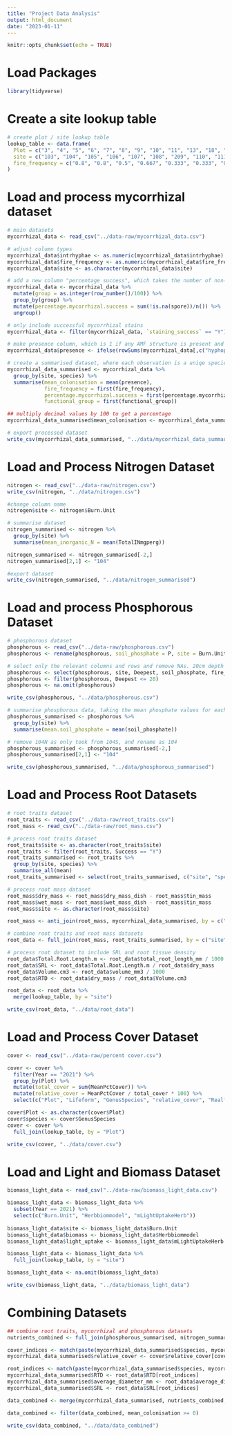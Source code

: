 ```yaml
---
title: "Project Data Analysis"
output: html_document
date: "2023-01-11"
---
```


```r
knitr::opts_chunk$set(echo = TRUE)
```

# Load Packages
```r
library(tidyverse)
```

# Create a site lookup table
```r
# create plot / site lookup table
lookup_table <- data.frame(
  Plot = c("3", "4", "5", "6", "7", "8", "9", "10", "11", "13", "18", "24", "24"),
  site = c("103", "104", "105", "106", "107", "108", "209", "110", "111", "113", "301", "104", "104 S"),
  fire_frequency = c("0.8", "0.8", "0.5", "0.667", "0.333", "0.333", "0", "0", "0.1", "0.1", "0", "0.8", "0.8")
)
```

# Load and process mycorrhizal dataset
```r
# main datasets
mycorrhizal_data <- read_csv("../data-raw/mycorrhizal_data.csv")

# adjust column types
mycorrhizal_data$intrhyphae <- as.numeric(mycorrhizal_data$intrhyphae)
mycorrhizal_data$fire_frequency <- as.numeric(mycorrhizal_data$fire_frequency)
mycorrhizal_data$site <- as.character(mycorrhizal_data$site)

# add a new column "percentage success", which takes the number of non-NA values per 100 rows and divides by 100
mycorrhizal_data <- mycorrhizal_data %>% 
  mutate(group = as.integer(row_number()/100)) %>%
  group_by(group) %>%
  mutate(percentage.mycorrhizal.success = sum(!is.na(spore))/n()) %>%
  ungroup()

# only include successful mycorrhizal stains
mycorrhizal_data <- filter(mycorrhizal_data, `staining_success` == "Y")

# make presence column, which is 1 if any AMF structure is present and 0 if no AMF structures are present
mycorrhizal_data$presence <- ifelse(rowSums(mycorrhizal_data[,c("hyphopodia", "intrhyphae", "arbuscule", "coil", "vesicle", "spore")]) > 0, 1, 0)

# create a summarised dataset, where each observation is a uniqe species / site combination
mycorrhizal_data_summarised <- mycorrhizal_data %>%
  group_by(site, species) %>%
  summarise(mean_colonisation = mean(presence),
            fire_frequency = first(fire_frequency),
            percentage.mycorrhizal.success = first(percentage.mycorrhizal.success),
            functional_group = first(functional_group))

## multiply decimal values by 100 to get a percentage
mycorrhizal_data_summarised$mean_colonisation <- mycorrhizal_data_summarised$mean_colonisation*100 

# export processed dataset
write_csv(mycorrhizal_data_summarised, "../data/mycorrhizal_data_summarised")
```

# Load and Process Nitrogen Dataset
```r
nitrogen <- read_csv("../data-raw/nitrogen.csv")
write_csv(nitrogen, "../data/nitrogen.csv")

#change column name
nitrogen$site <- nitrogen$Burn.Unit

# summarise dataset
nitrogen_summarised <- nitrogen %>%
  group_by(site) %>%
  summarise(mean_inorganic_N = mean(TotalINmgperg))

nitrogen_summarised <- nitrogen_summarised[-2,]
nitrogen_summarised[2,1] <- "104"

#export dataset
write_csv(nitrogen_summarised, "../data/nitrogen_summarised")
```

# Load and process Phosphorous Dataset
```r
# phosphorous dataset
phosphorous <- read_csv("../data-raw/phosphorous.csv")
phosphorous <- rename(phosphorous, soil_phosphate = P, site = Burn.Unit, fire_frequency = Fire)

# select only the relevant columns and rows and remove NAs. 20cm depth makes comparable to nitrogen
phosphorous <- select(phosphorous, site, Deepest, soil_phosphate, fire_frequency)
phosphorous <- filter(phosphorous, Deepest <= 20)
phosphorous <- na.omit(phosphorous)

write_csv(phosphorous, "../data/phosphorous.csv")

# summarise phosphorous data, taking the mean phosphate values for each burn unit (site)
phosphorous_summarised <- phosphorous %>%
  group_by(site) %>%
  summarise(mean.soil_phosphate = mean(soil_phosphate))

# remove 104N as only took from 104S, and rename as 104
phosphorous_summarised <- phosphorous_summarised[-2,]
phosphorous_summarised[2,1] <- "104"

write_csv(phosphorous_summarised, "../data/phosphorous_summarised")
```

# Load and Process Root Datasets
```r
# root traits dataset
root_traits <- read_csv("../data-raw/root_traits.csv")
root_mass <- read_csv("../data-raw/root_mass.csv")

# process root traits dataset
root_traits$site <- as.character(root_traits$site)
root_traits <- filter(root_traits, Success == "Y")
root_traits_summarised <- root_traits %>%
  group_by(site, species) %>%
  summarise_all(mean)
root_traits_summarised <- select(root_traits_summarised, c("site", "species", "total_root_length_mm", "average_diameter_mm", "volume_mm3"))

# process root mass dataset
root_mass$dry_mass <- root_mass$dry_mass_dish - root_mass$tin_mass
root_mass$wet_mass <- root_mass$wet_mass_dish - root_mass$tin_mass
root_mass$site <- as.character(root_mass$site)

root_mass <- anti_join(root_mass, mycorrhizal_data_summarised, by = c("species", "site"))

# combine root traits and root mass datasets
root_data <- full_join(root_mass, root_traits_summarised, by = c("site", "species"))

# process root dataset to include SRL and root tissue density
root_data$Total.Root.Length.m <- root_data$total_root_length_mm / 1000
root_data$SRL <- root_data$Total.Root.Length.m / root_data$dry_mass
root_data$Volume.cm3 <- root_data$volume_mm3 / 1000
root_data$RTD <- root_data$dry_mass / root_data$Volume.cm3

root_data <- root_data %>%
  merge(lookup_table, by = "site")

write_csv(root_data, "../data/root_data")
```

# Load and Process Cover Dataset
```r
cover <- read_csv("../data-raw/percent cover.csv")

cover <- cover %>%
  filter(Year == "2021") %>%
  group_by(Plot) %>%
  mutate(total_cover = sum(MeanPctCover)) %>%
  mutate(relative_cover = MeanPctCover / total_cover * 100) %>%
  select(c("Plot", "Lifeform", "GenusSpecies", "relative_cover", "Realfire"))

cover$Plot <- as.character(cover$Plot)
cover$species <- cover$GenusSpecies
cover <- cover %>%
  full_join(lookup_table, by = "Plot")

write_csv(cover, "../data/cover.csv")
```

# Load and Light and Biomass Dataset
```r
biomass_light_data <- read_csv("../data-raw/biomass_light_data.csv")

biomass_light_data <- biomass_light_data %>%
  subset(Year == 2021) %>%
  select(c("Burn.Unit", "Herbbiommodel", "mLightUptakeHerb"))
  
biomass_light_data$site <- biomass_light_data$Burn.Unit
biomass_light_data$biomass <- biomass_light_data$Herbbiommodel
biomass_light_data$light_uptake <- biomass_light_data$mLightUptakeHerb

biomass_light_data <- biomass_light_data %>%
  full_join(lookup_table, by = "site")

biomass_light_data <- na.omit(biomass_light_data)

write_csv(biomass_light_data, "../data/biomass_light_data")
```

# Combining Datasets
```r
## combine root traits, mycorrhizal and phosphorous datasets
nutrients_combined <- full_join(phosphorous_summarised, nitrogen_summarised, by = "site")

cover_indices <- match(paste(mycorrhizal_data_summarised$species, mycorrhizal_data_summarised$site), paste(cover$species, cover$site))
mycorrhizal_data_summarised$relative_cover <- cover$relative_cover[cover_indices]

root_indices <- match(paste(mycorrhizal_data_summarised$species, mycorrhizal_data_summarised$site), paste(root_data$species, root_data$site))
mycorrhizal_data_summarised$RTD <- root_data$RTD[root_indices]
mycorrhizal_data_summarised$average_diameter_mm <- root_data$average_diameter_mm[root_indices]
mycorrhizal_data_summarised$SRL <- root_data$SRL[root_indices]

data_combined <- merge(mycorrhizal_data_summarised, nutrients_combined, all = TRUE)

data_combined <- filter(data_combined, mean_colonisation >= 0)

write_csv(data_combined, "../data/data_combined")
```




